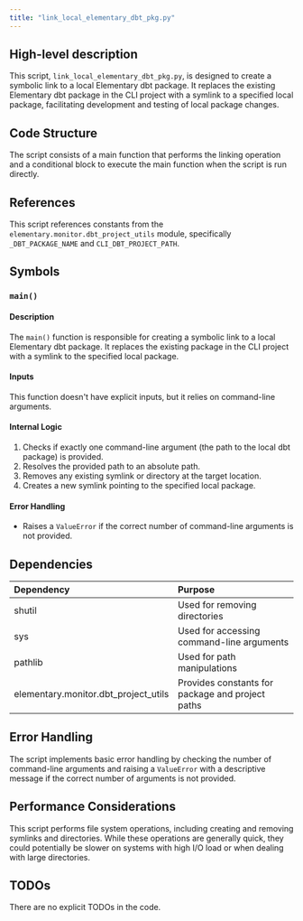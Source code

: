 ```yaml
---
title: "link_local_elementary_dbt_pkg.py"
---
```


## High-level description
This script, `link_local_elementary_dbt_pkg.py`, is designed to create a symbolic link to a local Elementary dbt package. It replaces the existing Elementary dbt package in the CLI project with a symlink to a specified local package, facilitating development and testing of local package changes.

## Code Structure
The script consists of a main function that performs the linking operation and a conditional block to execute the main function when the script is run directly.

## References
This script references constants from the `elementary.monitor.dbt_project_utils` module, specifically `_DBT_PACKAGE_NAME` and `CLI_DBT_PROJECT_PATH`.

## Symbols

### `main()`
#### Description
The `main()` function is responsible for creating a symbolic link to a local Elementary dbt package. It replaces the existing package in the CLI project with a symlink to the specified local package.

#### Inputs
This function doesn't have explicit inputs, but it relies on command-line arguments.

#### Internal Logic
1. Checks if exactly one command-line argument (the path to the local dbt package) is provided.
2. Resolves the provided path to an absolute path.
3. Removes any existing symlink or directory at the target location.
4. Creates a new symlink pointing to the specified local package.

#### Error Handling
- Raises a `ValueError` if the correct number of command-line arguments is not provided.

## Dependencies
| Dependency | Purpose |
|:-----------|:--------|
| shutil | Used for removing directories |
| sys | Used for accessing command-line arguments |
| pathlib | Used for path manipulations |
| elementary.monitor.dbt_project_utils | Provides constants for package and project paths |

## Error Handling
The script implements basic error handling by checking the number of command-line arguments and raising a `ValueError` with a descriptive message if the correct number of arguments is not provided.

## Performance Considerations
This script performs file system operations, including creating and removing symlinks and directories. While these operations are generally quick, they could potentially be slower on systems with high I/O load or when dealing with large directories.

## TODOs
There are no explicit TODOs in the code.